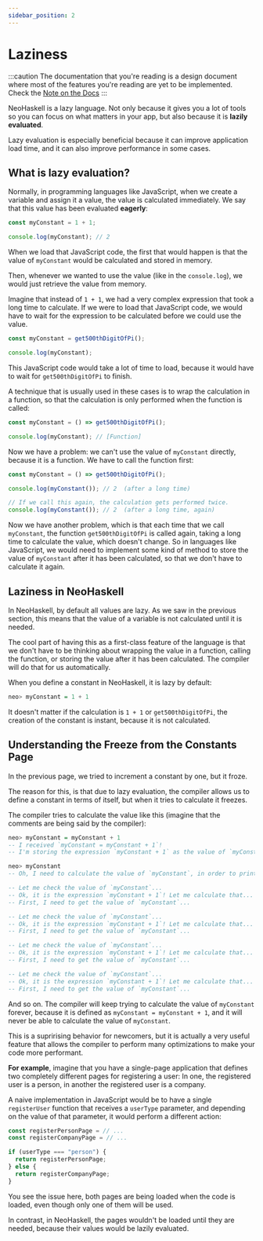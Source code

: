 ```yaml
---
sidebar_position: 2
---
```



# Laziness

:::caution
The documentation that you're reading is a design document where most of
the features you're reading are yet to be implemented. Check the [Note on the Docs](/docs/docs-intro)
:::

NeoHaskell is a lazy language. Not only because it gives you a lot of tools so you can focus on what matters in your app,
but also because it is **lazily evaluated**.

Lazy evaluation is especially beneficial because it can improve application load time, and it can also improve performance
in some cases.

## What is lazy evaluation?

Normally, in programming languages like JavaScript, when we create a variable and assign it a value, the value is calculated
immediately. We say that this value has been evaluated **eagerly**:

<Tabs>
<TabItem value="js" label="JavaScript">

```javascript
const myConstant = 1 + 1;

console.log(myConstant); // 2
```

</TabItem>
</Tabs>

When we load that JavaScript code, the first that would happen is that the value of `myConstant` would be calculated and stored
in memory.

Then, whenever we wanted to use the value (like in the `console.log`), we would just retrieve the value from memory.

Imagine that instead of `1 + 1`, we had a very complex expression that took a long time to calculate. If we were to load that
JavaScript code, we would have to wait for the expression to be calculated before we could use the value.

<Tabs>
<TabItem value="js" label="JavaScript">

```javascript
const myConstant = get500thDigitOfPi();

console.log(myConstant);
```

</TabItem>
</Tabs>

This JavaScript code would take a lot of time to load, because it would have to wait for `get500thDigitOfPi` to finish.

A technique that is usually used in these cases is to wrap the calculation in a function, so that the calculation is only
performed when the function is called:

<Tabs>
<TabItem value="js" label="JavaScript">

```javascript
const myConstant = () => get500thDigitOfPi();

console.log(myConstant); // [Function]
```

</TabItem>
</Tabs>

Now we have a problem: we can't use the value of `myConstant` directly, because it is a function. We have to call the function
first:

<Tabs>
<TabItem value="js" label="JavaScript">

```javascript
const myConstant = () => get500thDigitOfPi();

console.log(myConstant()); // 2  (after a long time)

// If we call this again, the calculation gets performed twice.
console.log(myConstant()); // 2  (after a long time, again)
```

</TabItem>
</Tabs>

Now we have another problem, which is that each time that we call `myConstant`, the function `get500thDigitOfPi` is called again,
taking a long time to calculate the value, which doesn't change. So in languages like JavaScript, we would need to implement some
kind of method to store the value of `myConstant` after it has been calculated, so that we don't have to calculate it again.

## Laziness in NeoHaskell

In NeoHaskell, by default all values are lazy. As we saw in the previous section, this means that the value of a variable is not
calculated until it is needed.

The cool part of having this as a first-class feature of the language is that we don't have to be thinking about wrapping the
value in a function, calling the function, or storing the value after it has been calculated. The compiler will do that for us automatically.

When you define a constant in NeoHaskell, it is lazy by default:

```haskell
neo> myConstant = 1 + 1
```

It doesn't matter if the calculation is `1 + 1` or `get500thDigitOfPi`, the creation of the constant is instant, because it is
not calculated.

## Understanding the Freeze from the Constants Page

In the previous page, we tried to increment a constant by one, but it froze.

The reason for this, is that due to lazy evaluation, the compiler allows us to define a constant in terms of itself, but
when it tries to calculate it freezes.

The compiler tries to calculate the value like this (imagine that the comments are being said by the compiler):

```haskell
neo> myConstant = myConstant + 1
-- I received `myConstant = myConstant + 1`!
-- I'm storing the expression `myConstant + 1` as the value of `myConstant`!

neo> myConstant
-- Oh, I need to calculate the value of `myConstant`, in order to print it!

-- Let me check the value of `myConstant`...
-- Ok, it is the expression `myConstant + 1`! Let me calculate that...
-- First, I need to get the value of `myConstant`...

-- Let me check the value of `myConstant`...
-- Ok, it is the expression `myConstant + 1`! Let me calculate that...
-- First, I need to get the value of `myConstant`...

-- Let me check the value of `myConstant`...
-- Ok, it is the expression `myConstant + 1`! Let me calculate that...
-- First, I need to get the value of `myConstant`...

-- Let me check the value of `myConstant`...
-- Ok, it is the expression `myConstant + 1`! Let me calculate that...
-- First, I need to get the value of `myConstant`...
```

And so on. The compiler will keep trying to calculate the value of `myConstant` forever, because it is defined as `myConstant = myConstant + 1`, and it will never be able to calculate the value of `myConstant`.

This is a suprirising behavior for newcomers, but it is actually a very useful feature that allows the compiler to perform many
optimizations to make your code more performant.

**For example**, imagine that you have a single-page application that defines two completely different pages for registering a
user: In one, the registered user is a person, in another the registered user is a company.

A naive implementation in JavaScript would be to have a single `registerUser` function that receives a `userType` parameter,
and depending on the value of that parameter, it would perform a different action:

<Tabs>
<TabItem value="js" label="JavaScript">

```javascript
const registerPersonPage = // ...
const registerCompanyPage = // ...

if (userType === "person") {
  return registerPersonPage;
} else {
  return registerCompanyPage;
}
```

</TabItem>
</Tabs>

You see the issue here, both pages are being loaded when the code is loaded, even though only one of them will be used.

In contrast, in NeoHaskell, the pages wouldn't be loaded until they are needed, because their values would be lazily evaluated.
